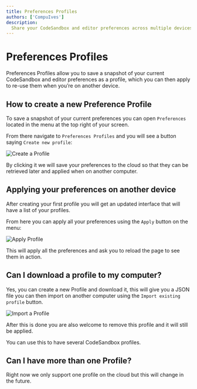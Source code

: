 ```yaml
---
title: Preferences Profiles
authors: ['CompuIves']
description:
  Share your CodeSandbox and editor preferences across multiple devices.
---
```


# Preferences Profiles

Preferences Profiles allow you to save a snapshot of your current CodeSandbox and editor 
preferences as a profile, which you can then apply to re-use them when you’re on another
device.

## How to create a new Preference Profile

To save a snapshot of your current preferences you can open 
`Preferences` located in the menu at the top right of your
screen.

From there navigate to `Preferences Profiles` and you will see a button saying
`Create new profile`:

![Create a Profile](../images/preferences-create.jpg)

By clicking it we will save your preferences to the cloud so that they can be
retrieved later and applied when on another computer.

## Applying your preferences on another device

After creating your first profile you will get an updated interface that will
have a list of your profiles.

From here you can apply all your preferences using the `Apply` button on the menu:

![Apply Profile](../images/preferences-apply.jpg)

This will apply all the preferences and ask you to reload
the page to see them in action.

## Can I download a profile to my computer?

Yes, you can create a new Profile and download it, this will give 
you a JSON file you can then import on another computer using the 
`Import existing profile` button.

![Import a Profile](../images/preferences-import.jpg)

After this is done you are also welcome to remove this profile and it will still
be applied.

You can use this to have several CodeSandbox profiles.

## Can I have more than one Profile?

Right now we only support one profile on the cloud but
this will change in the future.